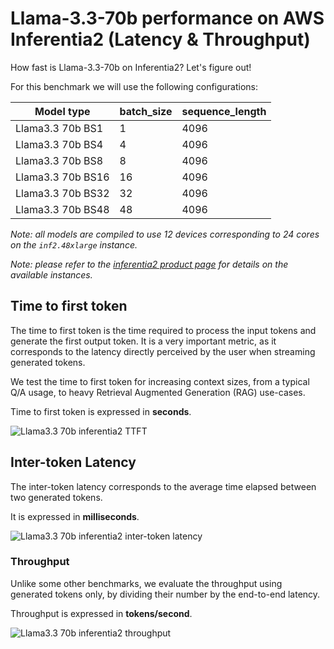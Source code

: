 <!---
Copyright 2024 The HuggingFace Team. All rights reserved.

Licensed under the Apache License, Version 2.0 (the "License");
you may not use this file except in compliance with the License.
You may obtain a copy of the License at

    http://www.apache.org/licenses/LICENSE-2.0

Unless required by applicable law or agreed to in writing, software
distributed under the License is distributed on an "AS IS" BASIS,
WITHOUT WARRANTIES OR CONDITIONS OF ANY KIND, either express or implied.
See the License for the specific language governing permissions and
limitations under the License.
-->

# Llama-3.3-70b performance on AWS Inferentia2 (Latency & Throughput)

How fast is Llama-3.3-70b on Inferentia2?  Let's figure out!

For this benchmark we will use the following configurations:

| Model type        | batch_size | sequence_length |
|-------------------|------------|-----------------|
| Llama3.3 70b BS1  | 1          | 4096            |
| Llama3.3 70b BS4  | 4          | 4096            |
| Llama3.3 70b BS8  | 8          | 4096            |
| Llama3.3 70b BS16 | 16         | 4096            |
| Llama3.3 70b BS32 | 32         | 4096            |
| Llama3.3 70b BS48 | 48         | 4096            |

*Note: all models are compiled to use 12 devices corresponding to 24 cores on the `inf2.48xlarge` instance.*

*Note: please refer to the [inferentia2 product page](https://aws.amazon.com/ec2/instance-types/inf2/) for details on the available instances.*

## Time to first token

The time to first token is the time required to process the input tokens and generate the first output token.
It is a very important metric, as it corresponds to the latency directly perceived by the user when streaming generated tokens.

We test the time to first token for increasing context sizes, from a typical Q/A usage, to heavy Retrieval Augmented Generation (RAG) use-cases.

Time to first token is expressed in **seconds**.

![Llama3.3 70b inferentia2 TTFT](https://raw.githubusercontent.com/huggingface/optimum-neuron/main/docs/assets/benchmarks/inferentia-llama3.3-70b/ttft.png "Time to first token")

## Inter-token Latency

The inter-token latency corresponds to the average time elapsed between two generated tokens.

It is expressed in **milliseconds**.

![Llama3.3 70b inferentia2 inter-token latency](https://raw.githubusercontent.com/huggingface/optimum-neuron/main/docs/assets/benchmarks/inferentia-llama3.3-70b/latency.png "Inter-token latency")

### Throughput

Unlike some other benchmarks, we evaluate the throughput using generated tokens only, by dividing their number
by the end-to-end latency.

Throughput is expressed in **tokens/second**.

![Llama3.3 70b inferentia2 throughput](https://raw.githubusercontent.com/huggingface/optimum-neuron/main/docs/assets/benchmarks/inferentia-llama3.3-70b/throughput.png "Throughput")
